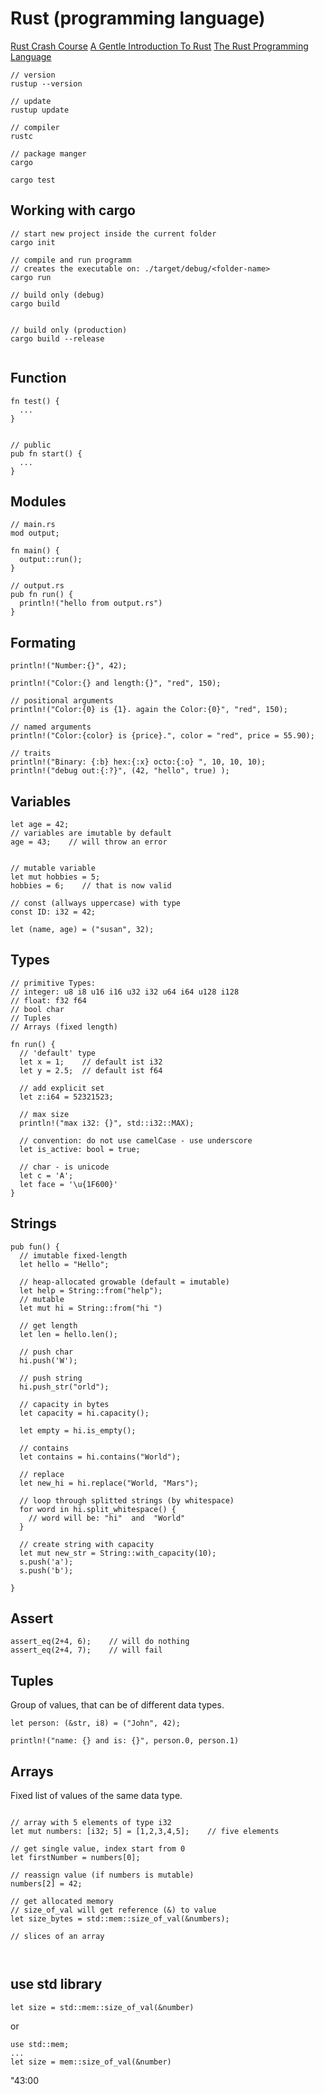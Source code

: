 
<Layout>



# Rust (programming language)

[Rust Crash Course](https://www.youtube.com/watch?v=zF34dRivLOw)
[A Gentle Introduction To Rust](https://stevedonovan.github.io/rust-gentle-intro/readme.html)
[The Rust Programming Language](https://doc.rust-lang.org/stable/book/)

```
// version
rustup --version

// update
rustup update

// compiler
rustc

// package manger
cargo

cargo test
```

## Working with cargo

```
// start new project inside the current folder
cargo init

// compile and run programm
// creates the executable on: ./target/debug/<folder-name>
cargo run

// build only (debug)
cargo build


// build only (production)
cargo build --release


```

## Function

```
fn test() {
  ...
}


// public
pub fn start() {
  ...
}

```

## Modules

```
// main.rs 
mod output;

fn main() {
  output::run();
}

// output.rs 
pub fn run() {
  println!("hello from output.rs")
}

```

## Formating

```
println!("Number:{}", 42);

println!("Color:{} and length:{}", "red", 150);

// positional arguments
println!("Color:{0} is {1}. again the Color:{0}", "red", 150);

// named arguments
println!("Color:{color} is {price}.", color = "red", price = 55.90);

// traits
println!("Binary: {:b} hex:{:x} octo:{:o} ", 10, 10, 10);
println!("debug out:{:?}", (42, "hello", true) );

```

## Variables

```
let age = 42;
// variables are imutable by default
age = 43;    // will throw an error


// mutable variable
let mut hobbies = 5;
hobbies = 6;    // that is now valid

// const (allways uppercase) with type
const ID: i32 = 42;

let (name, age) = ("susan", 32);
```

## Types 

```
// primitive Types:
// integer: u8 i8 u16 i16 u32 i32 u64 i64 u128 i128
// float: f32 f64
// bool char
// Tuples 
// Arrays (fixed length)

fn run() {
  // 'default' type
  let x = 1;    // default ist i32
  let y = 2.5;  // default ist f64

  // add explicit set 
  let z:i64 = 52321523;

  // max size
  println!("max i32: {}", std::i32::MAX);

  // convention: do not use camelCase - use underscore
  let is_active: bool = true;

  // char - is unicode
  let c = 'A';
  let face = '\u{1F600}'
}
```

## Strings

```
pub fun() {
  // imutable fixed-length
  let hello = "Hello";

  // heap-allocated growable (default = imutable)
  let help = String::from("help");
  // mutable
  let mut hi = String::from("hi ")

  // get length
  let len = hello.len();

  // push char
  hi.push('W');

  // push string
  hi.push_str("orld");

  // capacity in bytes
  let capacity = hi.capacity();

  let empty = hi.is_empty();

  // contains
  let contains = hi.contains("World");

  // replace
  let new_hi = hi.replace("World, "Mars");

  // loop through splitted strings (by whitespace)
  for word in hi.split_whitespace() {
    // word will be: "hi"  and  "World"
  }

  // create string with capacity
  let mut new_str = String::with_capacity(10);
  s.push('a');
  s.push('b');

}
```

## Assert

```
assert_eq(2+4, 6);    // will do nothing
assert_eq(2+4, 7);    // will fail
```

## Tuples

Group of values, that can be of different data types.

```
let person: (&str, i8) = ("John", 42);

println!("name: {} and is: {}", person.0, person.1)
```

## Arrays
Fixed list of values of the same data type.
```

// array with 5 elements of type i32
let mut numbers: [i32; 5] = [1,2,3,4,5];    // five elements

// get single value, index start from 0
let firstNumber = numbers[0];

// reassign value (if numbers is mutable)
numbers[2] = 42;

// get allocated memory
// size_of_val will get reference (&) to value
let size_bytes = std::mem::size_of_val(&numbers);

// slices of an array



```

## use std library

```
let size = std::mem::size_of_val(&number)
```
or
```
use std::mem;
...
let size = mem::size_of_val(&number)
```


"43:00

</Layout>
